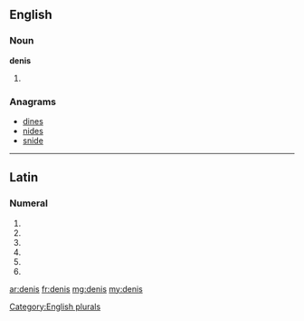 ==English==

===Noun===
'''denis'''

# {{plural of|[[deni]]}}

===Anagrams===
* [[dines#English|dines]]
* [[nides#English|nides]]
* [[snide#English|snide]]

[[Category:English plurals]]

----

==Latin==

===Numeral===
{{la-num-form|denīs}}

# {{inflection of|deni|denī|dat|m|p|lang=la}}
# {{inflection of|deni|denī|dat|f|p|lang=la}}
# {{inflection of|deni|denī|dat|n|p|lang=la}}
# {{inflection of|deni|denī|abl|m|p|lang=la}}
# {{inflection of|deni|denī|abl|n|p|lang=la}}
# {{inflection of|deni|denī|abl|f|p|lang=la}}


[[ar:denis]]
[[fr:denis]]
[[mg:denis]]
[[my:denis]]